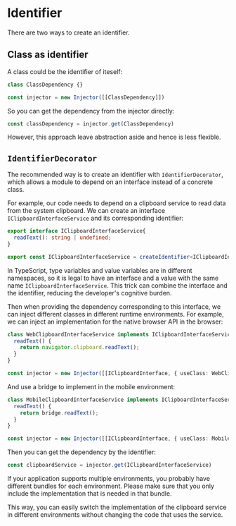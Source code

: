 
# Identifier

There are two ways to create an identifier.

## Class as identifier

A class could be the identifier of iteself:

```typescript
class ClassDependency {}

const injector = new Injector([[ClassDependency]])
```

So you can get the dependency from the injector directly:

```ts
const classDependency = injector.get(ClassDependency)
```

However, this approach leave abstraction aside and hence is less flexible.

## `IdentifierDecorator`

The recommended way is to create an identifier with `IdentifierDecorator`, which allows a module to depend on an interface instead of a concrete class.

For example, our code needs to depend on a clipboard service to read data from the system clipboard. We can create an interface `IClipboardInterfaceService` and its corresponding identifier:

```ts highlight=1, 5
export interface IClipboardInterfaceService{
  readText(): string | undefined;
}

export const IClipboardInterfaceService = createIdentifier<IClipboardInterfaceService>('clipboard-interface');
```

<Callout>In TypeScript, type variables and value variables are in different namespaces, so it is legal to have an interface and a value with the same name `IClipboardInterfaceService`. This trick can combine the interface and the identifier, reducing the developer's cognitive burden.</Callout>

Then when providing the dependency corresponding to this interface, we can inject different classes in different runtime environments. For example, we can inject an implementation for the native browser API in the browser:

```ts highlight=1, 7
class WebClipboardInterfaceService implements IClipboardInterfaceService {
  readText() {
    return navigator.clipboard.readText();
  }
}

const injector = new Injector([[IClipboardInterface, { useClass: WebClipboardInterfaceService }]])
```

And use a bridge to implement in the mobile environment:

```ts highlight=1, 7
class MobileClipboardInterfaceService implements IClipboardInterfaceService {
  readText() {
    return bridge.readText();
  }
}

const injector = new Injector([[IClipboardInterface, { useClass: MobileClipboardInterfaceService }]])
```

Then you can get the dependency by the identifier:

```ts
const clipboardService = injector.get(IClipboardInterfaceService)
```

<Callout>If your application supports multiple environments, you probably have different bundles for each environment. Please make sure that you only include the implementation that is needed in that bundle.</Callout>

This way, you can easily switch the implementation of the clipboard service in different environments without changing the code that uses the service.

